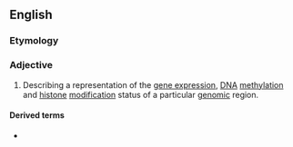 ==English==

===Etymology===
{{suffix|en|epigenome|ic}}

===Adjective===
{{en-adj|-}}

# {{lb|en|genetics}} Describing a representation of the [[gene expression]], [[DNA]] [[methylation]] and [[histone]] [[modification]] status of a particular [[genomic]] region.

====Derived terms====
* {{l|en|epigenomic map}}